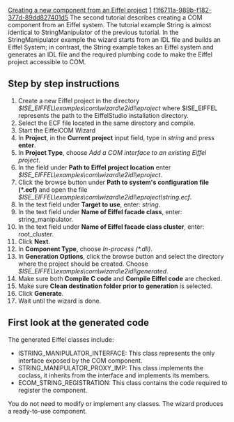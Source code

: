 [[Property:title|Creating a new component from an Eiffel project]]
[[Property:weight|1]]
[[Property:uuid|f1f6711a-989b-f182-377d-89dd827401d5]]
The second tutorial describes creating a COM component from an Eiffel system. The tutorial example <eiffel>String</eiffel> is almost identical to <eiffel>StringManipulator</eiffel> of the previous tutorial. In the <eiffel>StringManipulator</eiffel> example the wizard starts from an IDL file and builds an Eiffel System; in contrast, the <eiffel>String</eiffel> example takes an Eiffel system and generates an IDL file and the required plumbing code to make the Eiffel project accessible to COM. 

==Step by step instructions==
# Create a new Eiffel project in the directory ''$ISE_EIFFEL\examples\com\wizard\e2idl\eproject'' where $ISE_EIFFEL represents the path to the EiffelStudio installation directory. 
# Select the ECF file located in the same directory and compile.
# Start the EiffelCOM Wizard
#  In '''Project''', in the '''Current project''' input field, type in ''string'' and press '''enter'''. 
#  In '''Project Type''', choose ''Add a COM interface to an existing Eiffel project''. 
#  In the field under '''Path to Eiffel project location''' enter ''$ISE_EIFFEL\examples\com\wizard\e2idl\eproject''. 
#  Click the browse button under '''Path to system's configuration file (*.ecf)''' and open the file ''$ISE_EIFFEL\examples\com\wizard\e2idl\eproject\string.ecf''. 
# In the text field under '''Target to use''', enter: ''string''. 
# In the text field under '''Name of Eiffel facade class''', enter: <eiffel>string_manipulator</eiffel>. 
# In the text field under '''Name of Eiffel facade class cluster''', enter: <eiffel>root_cluster</eiffel>. 
#  Click '''Next'''. 
#  In '''Component Type''', choose ''In-process (*.dll)''. 
#  In '''Generation Options''', click the browse button and select the directory where the project should be created. Choose ''$ISE_EIFFEL\examples\com\wizard\e2idl\generated''. 
#  Make sure both '''Compile C code''' and '''Compile Eiffel code''' are checked. 
#  Make sure '''Clean destination folder prior to generation''' is selected. 
#  Click '''Generate'''. 
#  Wait until the wizard is done. 

==First look at the generated code==

The generated Eiffel classes include: 
*  <eiffel>ISTRING_MANIPULATOR_INTERFACE</eiffel>: This class represents the only interface exposed by the COM component. 
*  <eiffel>STRING_MANIPULATOR_PROXY_IMP</eiffel>: This class implements the coclass, it inherits from the interface and implements its members. 
*  <eiffel>ECOM_STRING_REGISTRATION</eiffel>: This class contains the code required to register the component. 
You do not need to modify or implement any classes. The wizard produces a ready-to-use component. 


{{tip|<br/>
In most Eiffel systems functionality is spread out throughout the system. No single class exposes the full functionality of the system and can serve as a Facade to the outside world. Running the wizard on any such class would not be practical. Before starting the wizard write an Eiffel class that acts as a Facade and forwards client calls to the appropriate subsystems. Enter the Facade class name into '''Name of Eiffel facade class''' field. The wizard generates an IDL file from this class. }}


{{seealso|<br/>
[[Creating a New COM Component|Creating a New COM Component]]  <br/>
[[Accessing a COM Component|Accessing a COM Component.]]  }}






